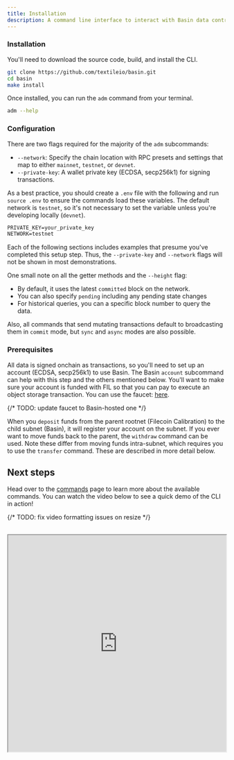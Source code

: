 ```yaml
---
title: Installation
description: A command line interface to interact with Basin data contracts and accounts.
---
```



<Steps>

### Installation

You'll need to download the source code, build, and install the CLI.

```sh
git clone https://github.com/textileio/basin.git
cd basin
make install
```

Once installed, you can run the `adm` command from your terminal.

```sh
adm --help
```

### Configuration

There are two flags required for the majority of the `adm` subcommands:

- `--network`: Specify the chain location with RPC presets and settings that map to either `mainnet`, `testnet`, or
  `devnet`.
- `--private-key`: A wallet private key (ECDSA, secp256k1) for signing transactions.

As a best practice, you should create a `.env` file with the following and run `source .env` to ensure the commands load
these variables. The default network is `testnet`, so it's not necessary to set the variable unless you're developing
locally (`devnet`).

```txt filename=".env"
PRIVATE_KEY=your_private_key
NETWORK=testnet
```

Each of the following sections includes examples that presume you've completed this setup step. Thus, the
`--private-key` and `--network` flags will not be shown in most demonstrations.

One small note on all the getter methods and the `--height` flag:

- By default, it uses the latest `committed` block on the network.
- You can also specify `pending` including any pending state changes
- For historical queries, you can a specific block number to query the data.

Also, all commands that send mutating transactions default to broadcasting them in `commit` mode, but `sync` and `async`
modes are also possible.

### Prerequisites

All data is signed onchain as transactions, so you'll need to set up an account (ECDSA, secp256k1) to use Basin. The
Basin `account` subcommand can help with this step and the others mentioned below. You'll want to make sure your account
is funded with FIL so that you can pay to execute an object storage transaction. You can use the faucet:
[here](https://faucet.calibnet.chainsafe-fil.io/funds.html).

{/* TODO: update faucet to Basin-hosted one */}

When you `deposit` funds from the parent rootnet (Filecoin Calibration) to the child subnet (Basin), it will register
your account on the subnet. If you ever want to move funds back to the parent, the `withdraw` command can be used. Note
these differ from moving funds intra-subnet, which requires you to use the `transfer` command. These are described in
more detail below.

</Steps>

## Next steps

Head over to the [commands](/object-storage/cli/commands) page to learn more about the available commands. You can watch
the video below to see a quick demo of the CLI in action!

{/* TODO: fix video formatting issues on resize */}

<div className="w-full">
  <br />
  <iframe
    className="w-full aspect-video"
    width="100%"
    height="500px"
    title="Basin CLI"
    src="https://drive.google.com/file/d/1Vd56asjYEMWYOtjgQNRLk9YoXiofJTeh/preview"
    allow="accelerometer; autoplay; clipboard-write; encrypted-media; gyroscope; picture-in-picture"
    allowFullScreen
  />
</div>

